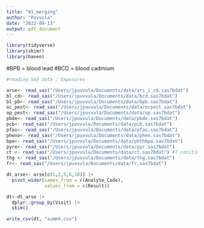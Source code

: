 ```yaml
---
title: "01_merging"
author: "Puvvula"
date: "2022-09-13"
output: pdf_document
---
```


```r
library(tidyverse)
library(skimr)
library(haven)

```

#BPB = blood lead
#BCD = blood cadmium

```r
#reading SAS data : Exposures

arse<- read_sas("/Users/jpuvvula/Documents/data/ars_i_cd.sas7bdat")
bl_cd<- read_sas("/Users/jpuvvula/Documents/data/bcd.sas7bdat")
bl_pb<- read_sas("/Users/jpuvvula/Documents/data/bpb.sas7bdat")
oc_pest<- read_sas("/Users/jpuvvula/Documents/data/ocpest.sas7bdat")
op_pest<- read_sas("/Users/jpuvvula/Documents/data/op.sas7bdat")
pbde<- read_sas("/Users/jpuvvula/Documents/data/pbde.sas7bdat")
pcb<- read_sas("/Users/jpuvvula/Documents/data/pcb.sas7bdat")
pfas<- read_sas("/Users/jpuvvula/Documents/data/pfas.sas7bdat")
pheno<- read_sas("/Users/jpuvvula/Documents/data/phen.sas7bdat")
bpa<- read_sas("/Users/jpuvvula/Documents/data/phthbpa.sas7bdat")
pyre<- read_sas("/Users/jpuvvula/Documents/data/pyr.sas7bdat")
ct <- read_sas("/Users/jpuvvula/Documents/data/ct.sas7bdat") #? conitine
thg <- read_sas("/Users/jpuvvula/Documents/data/thg.sas7bdat")
fr<- read_sas("/Users/jpuvvula/Documents/data/fr.sas7bdat")


```

```r
dt_arse<- arse[c(1,2,5,6,10)] |>
  pivot_wider(names_from = c(Analyte_Code),
              values_from = c(Result))

dt<-dt_arse |> 
  dplyr::group_by(Visit) |>
  skim()

write_csv(dt, "summ4.csv")
```



